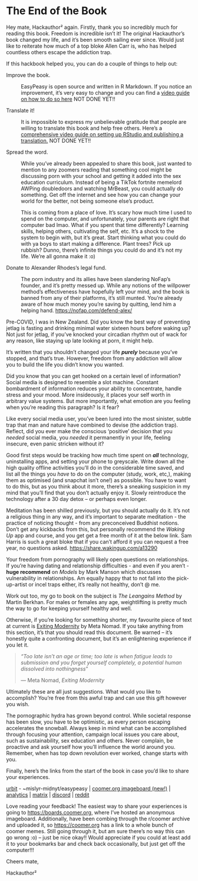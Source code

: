 # The End of the Book

Hey mate, Hackauthor² again. Firstly, thank you so incredibly much for reading this book. Freedom is incredible isn't it! The original Hackauthor's book changed my life, and it's been smooth sailing ever since. Would just like to reiterate how much of a top bloke Allen Carr is, who has helped countless others escape the addiction trap.

If this hackbook helped you, you can do a couple of things to help out:

Improve the book.

:   EasyPeasy is open source and written in R Markdown. If you notice an improvement, it's very easy to change and you can find a [video guide on how to do so here]() NOT DONE YET!! 

Translate it!

:   It is impossible to express my unbelievable gratitude that people are willing to translate this book and help free others. Here's a [comprehensive video guide on setting up RStudio and publishing a translation.]() NOT DONE YET!!

Spread the word.
:   While you've already been appealed to share this book, just wanted to mention to any zoomers reading that something cool might be discussing porn with your school and getting it added into the sex education curriculum. Instead of being a TikTok fortnite memelord AWPing doubledoors and watching MrBeast, you could actually do something. Get off the internet and see how you can change your world for the better, not being someone else's product. 

    This is coming from a place of love. It's scary how much time I used to spend on the computer, and unfortunately, your parents are right that computer bad lmao. What if you spent that time differently? Learning skills, helping others, cultivating the self, etc. It's a shock to the system to begin with, but it's great. Start thinking what you could do with ya boys to start making a difference. Plant trees? Pick up rubbish? Dunno, there's infinite things you could do and it's not my life. We're all gonna make it :o)

Donate to Alexander Rhodes's legal fund.

:   The porn industry and its allies have been slandering NoFap's founder, and it's pretty messed up. While any notions of the willpower method's effectiveness have hopefully left your mind, and the book is banned from any of their platforms, it's still munted. You're already aware of how much money you're saving by quitting, lend him a helping hand. <https://nofap.com/defend-alex/>

Pre-COVID, I was in New Zealand. Did you know the best way of preventing jetlag is fasting and drinking minimal water sixteen hours before waking up? Not just for jetlag, if you've knocked your circadian rhythm out of wack for any reason, like staying up late looking at porn, it might help.

It's written that you shouldn't changed your life ***purely*** because you've stopped, and that's true. However, freedom from any addiction will allow you to build the life you didn't know you wanted.

Did you know that you can get hooked on a certain level of information? Social media is designed to resemble a slot machine. Constant bombardment of information reduces your ability to concentrate, handle stress and your mood. More insideously, it places your self worth in arbitrary value systems. But more importantly, what emotion are you feeling when you're reading this paragraph? Is it fear?

Like every social media user, you've been lured into the most sinister, subtle trap that man and nature have combined to devise (the addiction trap). Reflect, did you ever make the conscious 'positive' decision that you *needed* social media, you *needed* it permanently in your life, feeling insecure, even panic stricken without it?

Good first steps would be tracking how much time spent on ***all*** technology, uninstalling apps, and setting your phone to greyscale. Write down all the high quality offline activities you'll do in the considerable time saved, and list all the things you *have* to do on the computer (study, work, etc,), making them as optimised (and snapchat isn't one!) as possible. You have to want to do this, but as you think about it more, there's a sneaking suspicion in my mind that you'll find that you don't actually enjoy it. Slowly reintroduce the technology after a 30 day detox -- or perhaps even longer.

Meditation has been shilled previously, but you should actually do it. It's not a religious thing in any way, and it's important to separate meditation - the practice of noticing thought - from any preconceived Buddhist notions.
Don't get any kickbacks from this, but personally recommend the *Waking Up* app and course, and you get get a free month of it at the below link. Sam Harris is such a great bloke that if you can't afford it you can request a free year, no questions asked.
<https://share.wakingup.com/a13290>

Your freedom from pornography will likely open questions on relationships. If you're having dating and relationship difficulties - and even if you aren't - **huge recommend** on *Models* by Mark Manson which discusses vulnerability in relationships. Am equally happy that to not fall into the pick-up-artist or incel traps either, it's really not healthy, don't @ me.

Work out too, my go to book on the subject is *The Leangains Method* by Martin Berkhan. For males or females any age, weightlifting is pretty much the way to go for keeping yourself healthy and well.

Otherwise, if you're looking for something shorter, my favourite piece of text at current is [Exiting Modernity](https://www.meta-nomad.net/exiting-modernity/) by Meta Nomad. If you take anything from this section, it's that you should read this document. Be warned -- it's honestly quite a confronting document, but it's an enlightening experience if you let it.

> *"Too late isn't an age or time; too late is when fatigue leads to submission and you forget yourself completely, a potential human dissolved into nothingness*"
>
> --- Meta Nomad, *Exiting Modernity*

Ultimately these are all just suggestions. What would you like to accomplish? You're free from this awful trap and can use this gift however you wish.

The pornographic hydra has grown beyond control. While societal response has been slow, you have to be optimistic, as every person escaping accelerates the snowball. Always keep in mind what can be accomplished through focusing your attention, campaign local issues you care about, such as sustainability, sex education and others. Never complain, be proactive and ask yourself how you'll influence the world around you. Remember, when has top down revolution ever worked, change starts with you.

Finally, here's the links from the start of the book in case you'd like to share your experiences.

[urbit](https://urbit.org) - ~mislyr-midnyt/easypeasy | [coomer.org imageboard (new!)](https://coomer.org) | [analytics](https://plausible.io/easypeasymethod.org) | [matrix](https://matrix.to/#/!xmJZznbJXuwzEGSEti:matrix.org?via=matrix.org) | [discord](https://discord.com/invite/bCXEnf9) | [reddit](https://reddit.com/r/pmohackbook)

Love reading your feedback! The easiest way to share your experiences is going to <https://boards.coomer.org>, where I've hosted an anonymous imageboard. Additionally, have been combing through the r/coomer archive and uploaded it, so <https://coomer.org> has a link to a whole bunch of coomer memes. Still going through it, but am sure there's no way this can go wrong :o) -- just be nice okay!! Would appreciate if you could at least add it to your bookmarks bar and check back occasionally, but just get off the computer!!!

Cheers mate,

Hackauthor²
